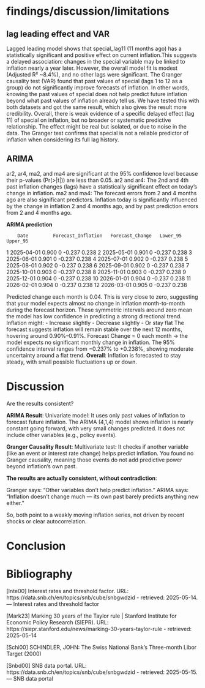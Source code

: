 # findings/discussion/limitations

## lag leading effect and VAR

Lagged leading model shows that special_lag11 (11 months ago) has a statistically significant and positive effect on current inflation.This suggests a delayed association: changes in the special variable may be linked to inflation nearly a year later. However, the overall model fit is modest (Adjusted R² ~8.4%), and no other lags were significant.
The Granger causality test (VAR) found that past values of special (lags 1 to 12 as a group) do not significantly improve forecasts of inflation. In other words, knowing the past values of special does not help predict future inflation beyond what past values of inflation already tell us. We have tested this with both datasets and got the same result, which also gives the result more credibility.
Overall, there is weak evidence of a specific delayed effect (lag 11) of special on inflation, but no broader or systematic predictive relationship. The effect might be real but isolated, or due to noise in the data. The Granger test confirms that special is not a reliable predictor of inflation when considering its full lag history.
 
## ARIMA 
 
ar2, ar4, ma2, and ma4 are significant at the 95% confidence level because their p-values (Pr(>|t|)) are less than 0.05.
ar2 and ar4: The 2nd and 4th past inflation changes (lags) have a statistically significant effect on today’s change in inflation.
ma2 and ma4: The forecast errors from 2 and 4 months ago are also significant predictors.
Inflation today is significantly influenced by the change in inflation 2 and 4 months ago, and by past prediction errors from 2 and 4 months ago.
 
**ARIMA prediction**
 
        Date         Forecast_Inflation   Forecast_Change   Lower_95     Upper_95
1    2025-04-01              0.900               0        -0.237       0.238
2    2025-05-01              0.901               0      -0.237    0.238
3    2025-06-01              0.901               0      -0.237    0.238
4    2025-07-01              0.902               0      -0.237    0.238
5    2025-08-01              0.902               0      -0.237    0.238
6    2025-09-01              0.902               0      -0.237    0.238
7    2025-10-01              0.903               0      -0.237    0.238
8    2025-11-01              0.903               0      -0.237    0.238
9    2025-12-01              0.904               0      -0.237    0.238
10   2026-01-01             0.904               0     -0.237    0.238
11   2026-02-01             0.904               0     -0.237    0.238
12   2026-03-01             0.905               0     -0.237    0.238
 
Predicted change each month is 0.04. This is very close to zero, suggesting that your model expects almost no change in inflation month-to-month during the forecast horizon.
These symmetric intervals around zero mean the model has low confidence in predicting a strong directional trend. Inflation might:
- Increase slightly
- Decrease slightly
- Or stay flat
The forecast suggests inflation will remain stable over the next 12 months, hovering around 0.90%–0.91%. Forecast Change = 0 each month → the model expects no significant monthly change in inflation.
The 95% confidence interval ranges from −0.237% to +0.238%, showing moderate uncertainty around a flat trend.
**Overall**: Inflation is forecasted to stay steady, with small possible fluctuations up or down.


# Discussion

Are the results consistent?

**ARIMA Result**:
Univariate model: It uses only past values of inflation to forecast future inflation.
The ARIMA (4,1,4) model shows inflation is nearly constant going forward, with very small changes predicted.
It does not include other variables (e.g., policy events).

**Granger Causality Result**:
Multivariate test: It checks if another variable (like an event or interest rate change) helps predict inflation.
You found no Granger causality, meaning those events do not add predictive power beyond inflation’s own past.

**The results are actually consistent, without contradiction**:

Granger says: “Other variables don’t help predict inflation.”
ARIMA says: “Inflation doesn’t change much — its own past barely predicts anything new either.”

So, both point to a weakly moving inflation series, not driven by recent shocks or clear autocorrelation.


# Conclusion





# Bibliography

[Inte00] 	Interest rates and threshold factor. URL: https://data.snb.ch/en/topics/snb/cube/snbgwdzid - retrieved: 2025-05-14. — Interest rates and threshold factor

[Mark23] 	Marking 30 years of the Taylor rule | Stanford Institute for Economic Policy Research (SIEPR). URL: https://siepr.stanford.edu/news/marking-30-years-taylor-rule - retrieved: 2025-05-14

[Schi00] 	SCHINDLER, JOHN: The Swiss National Bank’s Three-month Libor Target (2000)

[Snbd00] 	SNB data portal. URL: https://data.snb.ch/en/topics/snb/cube/snbgwdzid - retrieved: 2025-05-15. — SNB data portal

